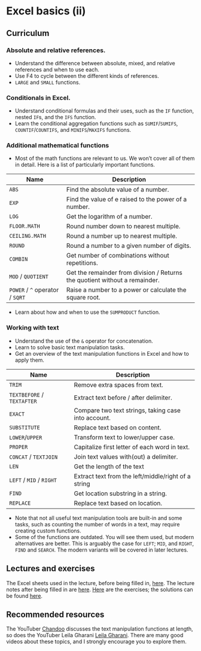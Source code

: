 # Excel basics (ii)

## Curriculum

### Absolute and relative references.

-   Understand the difference between absolute, mixed, and relative references and when to use each.
-   Use F4 to cycle between the different kinds of references.
-   `LARGE` and `SMALL` functions.

### Conditionals in Excel.

-   Understand conditional formulas and their uses, such as the `IF` function, nested `IF`s, and the `IFS` function.
-   Learn the conditional aggregation functions such as `SUMIF`/`SUMIFS`, `COUNTIF`/`COUNTIFS`, and `MINIFS`/`MAXIFS` functions.

### Additional mathematical functions

-   Most of the math functions are relevant to us. We won't cover all of them in detail. Here is a list of particularly important functions.

| Name                            | Description                                                                 |
|----------------------|--------------------------------------------------|
| `ABS`                           | Find the absolute value of a number.                                        |
| `EXP`                           | Find the value of e raised to the power of a number.                        |
| `LOG`                           | Get the logarithm of a number.                                              |
| `FLOOR.MATH`                    | Round number down to nearest multiple.                                      |
| `CEILING.MATH`                  | Round a number up to nearest multiple.                                      |
| `ROUND`                         | Round a number to a given number of digits.                                 |
| `COMBIN`                        | Get number of combinations without repetitions.                             |
| `MOD` / `QUOTIENT`              | Get the remainder from division / Returns the quotient without a remainder. |
| `POWER` / `^` operator / `SQRT` | Raise a number to a power or calculate the square root.                     |

-   Learn about how and when to use the `SUMPRODUCT` function.

### Working with text

-   Understand the use of the `&` operator for concatenation.
-   Learn to solve basic text manipulation tasks.
-   Get an overview of the text manipulation functions in Excel and how to apply them.

| Name                       | Description                                         |
|-------------------------|-----------------------------------------------|
| `TRIM`                     | Remove extra spaces from text.                      |
| `TEXTBEFORE` / `TEXTAFTER` | Extract text before / after delimiter.              |
| `EXACT`                    | Compare two text strings, taking case into account. |
| `SUBSTITUTE`               | Replace text based on content.                      |
| `LOWER`/`UPPER`            | Transform text to lower/upper case.                 |
| `PROPER`                   | Capitalize first letter of each word in text.       |
| `CONCAT` / `TEXTJOIN`      | Join text values with(out) a delimiter.             |
| `LEN`                      | Get the length of the text                          |
| `LEFT` / `MID` / `RIGHT`   | Extract text from the left/middle/right of a string |
| `FIND`                     | Get location substring in a string.                 |
| `REPLACE`                  | Replace text based on location.                     |

-   Note that not all useful text manipulation tools are built-in and some tasks, such as counting the number of words in a text, may require creating custom functions.
-   Some of the functions are outdated. You will see them used, but modern alternatives are better. This is arguably the case for `LEFT`; `MID`, and `RIGHT`, `FIND` and `SEARCH`. The modern variants will be covered in later lectures.

## Lectures and exercises

The Excel sheets used in the lecture, before being filled in, [here](https://github.com/BI-DS/ELE-3915/blob/main/slides/lecture02.xlsx). The lecture notes after being filled in are [here](https://github.com/BI-DS/ELE-3915/blob/main/slides/lecture02_solutions.xlsx). [Here](https://github.com/BI-DS/ELE-3915/blob/main/exercises/exercises02.xlsx) are the exercises; the solutions can be found [here](https://github.com/BI-DS/ELE-3915/blob/main/exercises/exercises02_solutions.xlsx).

## Recommended resources

The YouTuber [Chandoo](https://www.youtube.com/watch?v=thvE8Eg-Pqg&ab_channel=Chandoo) discusses the text manipulation functions at length, so does the YouTuber Leila Gharani [Leila Gharani](https://www.youtube.com/@LeilaGharani). There are many good videos about these topics, and I strongly encourage you to explore them.
